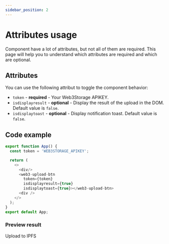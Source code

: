 ```yaml
---
sidebar_position: 2
---
```


# Attributes usage

Component have a lot of attributes, but not all of them are required. This page will help you to understand which attributes are required and which are optional.

## Attributes

You can use the following attribut to toggle the component behavior:

  - `token` - **required** - Your Web3Storage APIKEY.
  - `isdisplayresult` - **optional** - Display the result of the upload in the DOM. Default value is `false`.
  - `isdisplaytoast` - **optional** - Display notification toast. Default value is `false`.

## Code example

```js
export function App() {
  const token = 'WEB3STORAGE_APIKEY';

  return (
    <>
      <div/>
      <web3-upload-btn 
        token={token}
        isdisplayresult={true}
        isdisplaytoast={true}></web3-upload-btn>
      <div />
    </>
  );
}
export default App;

```

### Preview result


<web3-upload-btn 
    token="eyJhbGciOiJIUzI1NiIsInR5cCI6IkpXVCJ9.eyJzdWIiOiJkaWQ6ZXRocjoweDRiMjk5MEFiNzVjZmQ0MTgyN0EzQTNjNGViNjdFRDA1Y0YwNTU5M0MiLCJpc3MiOiJ3ZWIzLXN0b3JhZ2UiLCJpYXQiOjE2NDM2NjExODA1MDAsIm5hbWUiOiJuZ3h3ZWIzIn0.AMvg_jKnPB2pRPiR6f8AebIHrldAwMCpxILQ7av_SD8"
    isdisplayresult="true"
    isdisplaytoast="true">
  Upload to IPFS
</web3-upload-btn>